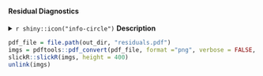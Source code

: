 #### Residual Diagnostics

:::{.helptext}
<details>
<summary>`r shiny::icon("info-circle")` **Description**</summary>
_These figures show quantile standardized residuals (QSR) from the best model, obtained using the ['DHARMa'](https://cran.r-project.org/web/packages/DHARMa/vignettes/DHARMa.html) package (Hartig [2022](https://CRAN.R-project.org/package=DHARMa)), plotted and grouped in a variety of ways._
_QSRs are on the interval [0,1] and represent percentile of the observed value from the predictive distribution -- 'DHARMa' uses simulation to build this predictive distribution and evaluate the empirical cumulative probability density function._
_If the model is adequate for explaining the variability in the data (signal and noise), then these should have a U(0,1) distribution -- this is true regardless of the form of the response distribution._

_The interactive display method used here can render somewhat slowly -- click the right arrow several times and the plots will appear._
</details>
:::

```r
pdf_file = file.path(out_dir, "residuals.pdf")
imgs = pdftools::pdf_convert(pdf_file, format ="png", verbose = FALSE, dpi = 100)
slickR::slickR(imgs, height = 400)
unlink(imgs)
```
